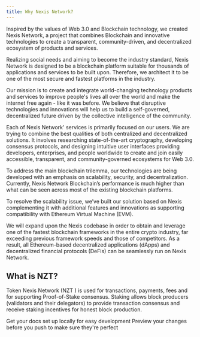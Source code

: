 ```yaml
---
title: Why Nexis Network?
---
```


Inspired by the values of Web 3.0 and Blockchain technology, we created Nexis Network, a project that combines Blockchain and innovative technologies to create a transparent, community-driven, and decentralized ecosystem of products and services.

Realizing social needs and aiming to become the industry standard, Nexis Network is designed to be a blockchain platform suitable for thousands of applications and services to be built upon. Therefore, we architect it to be one of the most secure and fastest platforms in the industry.

Our mission is to create and integrate world-changing technology products and services to improve people's lives all over the world and make the internet free again - like it was before. We believe that disruptive technologies and innovations will help us to build a self-governed, decentralized future driven by the collective intelligence of the community.

Each of Nexis Network' services is primarily focused on our users. We are trying to combine the best qualities of both centralized and decentralized solutions. It involves researching state-of-the-art cryptography, developing consensus protocols, and designing intuitive user interfaces providing developers, enterprises, and people worldwide to create and join easily accessible, transparent, and community-governed ecosystems for Web 3.0.

To address the main blockchain trilemma, our technologies are being developed with an emphasis on scalability, security, and decentralization. Currently, Nexis Network Blockchain’s performance is much higher than what can be seen across most of the existing blockchain platforms.

To resolve the scalability issue, we’ve built our solution based on Nexis complementing it with additional features and innovations as supporting compatibility with Ethereum Virtual Machine (EVM).

We will expand upon the Nexis codebase in order to obtain and leverage one of the fastest blockchain frameworks in the entire crypto industry, far exceeding previous framework speeds and those of competitors. As a result, all Ethereum-based decentralized applications (dApps) and decentralized financial protocols (DeFis) can be seamlessly run on Nexis Network.

## What is NZT?
Token Nexis Network (NZT ) is used for transactions, payments, fees and for supporting Proof-of-Stake consensus. Staking allows block producers (validators and their delegators) to provide transaction consensus and receive staking incentives for honest block production.

<CardGroup cols={2}>
  <Card
    title="Edit Your Docs"
    icon="pen-to-square"
    href="https://mintlify.com/docs/quickstart"
  >
    Get your docs set up locally for easy development
  </Card>
  <Card
    title="Preview Changes"
    icon="image"
    href="https://mintlify.com/docs/development"
  >
    Preview your changes before you push to make sure they're perfect
  </Card>
</CardGroup>